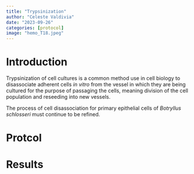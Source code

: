 ```yaml
---
title: "Trypsinization"
author: "Celeste Valdivia"
date: "2023-09-26"
categories: [protocol] 
image: "hemo_T18.jpeg"
---
```

# Introduction

Trypsinization of cell cultures is a common method use in cell biology to disassociate adherent cells *in vitro* from the vessel in which they are being cultured for the purpose of passaging the cells, meaning division of the cell population and reseeding into new vessels. 

The process of cell disassociation for primary epithelial cells of *Botryllus schlosseri* must continue to be refined. 

# Protcol

# Results